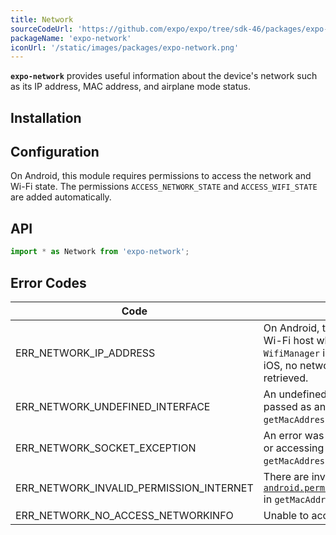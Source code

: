```yaml
---
title: Network
sourceCodeUrl: 'https://github.com/expo/expo/tree/sdk-46/packages/expo-network'
packageName: 'expo-network'
iconUrl: '/static/images/packages/expo-network.png'
---
```



**`expo-network`** provides useful information about the device's network such as its IP address, MAC address, and airplane mode status.

<PlatformsSection android emulator ios simulator web />

## Installation

<APIInstallSection />

## Configuration

On Android, this module requires permissions to access the network and Wi-Fi state. The permissions `ACCESS_NETWORK_STATE` and `ACCESS_WIFI_STATE` are added automatically.

## API

```js
import * as Network from 'expo-network';
```

<APISection packageName="expo-network" apiName="Network" />

## Error Codes

| Code                                    | Description                                                                                                                                                                                |
| --------------------------------------- | ------------------------------------------------------------------------------------------------------------------------------------------------------------------------------------------ |
| ERR_NETWORK_IP_ADDRESS                  | On Android, there may be an unknown Wi-Fi host when trying to access `WifiManager` in `getIpAddressAsync`. On iOS, no network interfaces could be retrieved.                               |
| ERR_NETWORK_UNDEFINED_INTERFACE         | An undefined `interfaceName` was passed as an argument in `getMacAddressAsync`.                                                                                                            |
| ERR_NETWORK_SOCKET_EXCEPTION            | An error was encountered in creating or accessing the socket in `getMacAddressAsync`.                                                                                                      |
| ERR_NETWORK_INVALID_PERMISSION_INTERNET | There are invalid permissions for [`android.permission.ACCESS_WIFI_STATE`](https://developer.android.com/reference/android/Manifest.permission#ACCESS_WIFI_STATE) in `getMacAddressAsync`. |
| ERR_NETWORK_NO_ACCESS_NETWORKINFO       | Unable to access network information                                                                                                                                                       |
